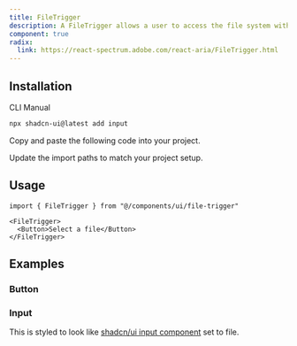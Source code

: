 ```yaml
---
title: FileTrigger
description: A FileTrigger allows a user to access the file system with any pressable React Aria or React Spectrum component, or custom components built with usePress.
component: true
radix:
  link: https://react-spectrum.adobe.com/react-aria/FileTrigger.html
---
```


<ComponentPreview name="file-trigger-button-demo" />

## Installation

<Tabs defaultValue="cli">

<TabsList>
  <TabsTrigger value="cli">CLI</TabsTrigger>
  <TabsTrigger value="manual">Manual</TabsTrigger>
</TabsList>
<TabsContent value="cli">

```bash
npx shadcn-ui@latest add input
```

</TabsContent>

<TabsContent value="manual">

<Steps>

<Step>Copy and paste the following code into your project.</Step>

<ComponentSource name="file-trigger" />

<Step>Update the import paths to match your project setup.</Step>

</Steps>

</TabsContent>

</Tabs>

## Usage

```tsx
import { FileTrigger } from "@/components/ui/file-trigger"
```

```tsx
<FileTrigger>
  <Button>Select a file</Button>
</FileTrigger>
```

## Examples

### Button

<ComponentPreview name="file-trigger-button-demo" />

### Input

This is styled to look like [shadcn/ui input component](https://ui.shadcn.com/docs/components/input#file) set to file.

<ComponentPreview name="file-trigger-demo" className="[&_button]:max-w-xs" />
